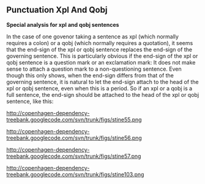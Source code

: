 ==  Punctuation Xpl And Qobj ==

'''Special analysis for xpl and qobj sentences'''

In the case of one govenor taking a sentence as xpl (which normally requires a colon) or a qobj (which normally requires a quotation), it seems that the end-sign of the xpl or qobj sentence replaces the end-sign of the governing sentence. This is particularly obvious if the end-sign of the xpl or qobj sentence is a question mark or an exclamation mark: It does not make sense to attach a question mark to a non-questioning sentence. Even though this only shows, when the end-sign differs from that of the governing sentence, it is natural to let the end-sign attach to the head of the xpl or qobj sentence, even when this is a period. So if an xpl or a qobj is a full sentence, the end-sign should be attached to the head of the xpl or qobj sentence, like this:

http://copenhagen-dependency-treebank.googlecode.com/svn/trunk/figs/stine55.png

http://copenhagen-dependency-treebank.googlecode.com/svn/trunk/figs/stine56.png

http://copenhagen-dependency-treebank.googlecode.com/svn/trunk/figs/stine57.png

http://copenhagen-dependency-treebank.googlecode.com/svn/trunk/figs/stine103.png

